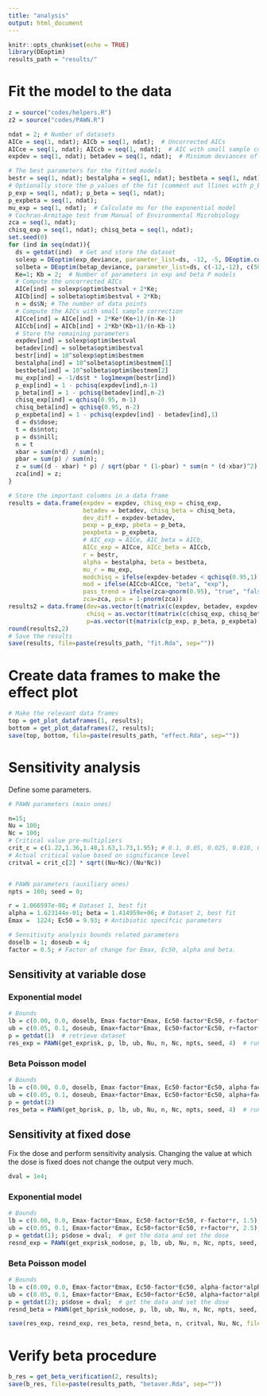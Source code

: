```yaml
---
title: "analysis"
output: html_document
---
```


```r
knitr::opts_chunk$set(echo = TRUE)
library(DEoptim)
results_path = "results/"
```

# Fit the model to the data

```r
z = source("codes/helpers.R")
z2 = source("codes/PAWN.R")

ndat = 2; # Number of datasets
AICe = seq(1, ndat); AICb = seq(1, ndat);  # Uncorrected AICs
AICce = seq(1, ndat); AICcb = seq(1, ndat);  # AIC with small sample correction
expdev = seq(1, ndat); betadev = seq(1, ndat);  # Minimum deviances of the models

# The best parameters for the fitted models
bestr = seq(1, ndat); bestalpha = seq(1, ndat); bestbeta = seq(1, ndat);
# Optionally store the p_values of the fit (comment out llines with p_beta and p_exp)
p_exp = seq(1, ndat); p_beta = seq(1, ndat);
p_expbeta = seq(1, ndat);
mu_exp = seq(1, ndat);  # Calculate mu for the exponential model
# Cochran-Armitage test from Manual of Environmental Microbiology
zca = seq(1, ndat);
chisq_exp = seq(1, ndat); chisq_beta = seq(1, ndat);
set.seed(0)
for (ind in seq(ndat)){
  ds = getdat(ind)  # Get and store the dataset
  solexp = DEoptim(exp_deviance, parameter_list=ds, -12, -5, DEoptim.control(trace = 50));  # Fit the exponential solution
  solbeta = DEoptim(betap_deviance, parameter_list=ds, c(-12,-12), c(50, 50), DEoptim.control(trace = 50));  # Fit the beta Poisson model
  Ke=1; Kb = 2;  # Number of parameters in exp and beta P models
  # Compute the uncorrected AICs
  AICe[ind] = solexp$optim$bestval + 2*Ke;
  AICb[ind] = solbeta$optim$bestval + 2*Kb;
  n = ds$N; # The number of data points
  # Compute the AICs with small sample correction
  AICce[ind] = AICe[ind] + 2*Ke*(Ke+1)/(n-Ke-1)
  AICcb[ind] = AICb[ind] + 2*Kb*(Kb+1)/(n-Kb-1)
  # Store the remaining parameters
  expdev[ind] = solexp$optim$bestval
  betadev[ind] = solbeta$optim$bestval
  bestr[ind] = 10^solexp$optim$bestmem
  bestalpha[ind] = 10^solbeta$optim$bestmem[1]
  bestbeta[ind] = 10^solbeta$optim$bestmem[2]
  mu_exp[ind] = -1/ds$t * log1mexpm(bestr[ind])
  p_exp[ind] = 1 - pchisq(expdev[ind],n-1)
  p_beta[ind] = 1 - pchisq(betadev[ind],n-2)
  chisq_exp[ind] = qchisq(0.95, n-1)
  chisq_beta[ind] = qchisq(0.95, n-2)
  p_expbeta[ind] = 1 - pchisq(expdev[ind] - betadev[ind],1)
  d = ds$dose;
  t = ds$ntot;
  p = ds$nill;
  n = t
  xbar = sum(n*d) / sum(n);
  pbar = sum(p) / sum(n);
  z = sum((d - xbar) * p) / sqrt(pbar * (1-pbar) * sum(n * (d-xbar)^2));
  zca[ind] = z;
}

# Store the important columns in a data frame
results = data.frame(expdev = expdev, chisq_exp = chisq_exp,
                     betadev = betadev, chisq_beta = chisq_beta,
                     dev_diff = expdev-betadev,
                     pexp = p_exp, pbeta = p_beta,
                     pexpbeta = p_expbeta,
                     # AIC_exp = AICe, AIC_beta = AICb,
                     AICc_exp = AICce, AICc_beta = AICcb,
                     r = bestr,
                     alpha = bestalpha, beta = bestbeta,
                     mu_r = mu_exp,
                     modchisq = ifelse(expdev-betadev < qchisq(0.95,1), "exp", "beta"),
                     mod = ifelse(AICcb<AICce, "beta", "exp"),
                     pass_trend = ifelse(zca>qnorm(0.95), "true", "false"),
                     zca=zca, pca = 1-pnorm(zca))
results2 = data.frame(dev=as.vector(t(matrix(c(expdev, betadev, expdev-betadev), 2, 3))),
                      chisq = as.vector(t(matrix(c(chisq_exp, chisq_beta, c(3.84,3.84)), 2, 3))),
                      p=as.vector(t(matrix(c(p_exp, p_beta, p_expbeta), 2, 3))))
round(results2,2)
# Save the results
save(results, file=paste(results_path, "fit.Rda", sep=""))
```

# Create data frames to make the effect plot

```r
# Make the relevant data frames
top = get_plot_dataframes(1, results);
bottom = get_plot_dataframes(2, results);
save(top, bottom, file=paste(results_path, "effect.Rda", sep=""))
```

# Sensitivity analysis

Define some parameters.
```r

# PAWN parameters (main ones)

n=15;
Nu = 100;
Nc = 100;
# Critical value pre-multipliers
crit_c = c(1.22,1.36,1.48,1.63,1.73,1.95); # 0.1, 0.05, 0.025, 0.010, 0.005, 0.001
# Actual critical value based on significance level
critval = crit_c[2] * sqrt((Nu+Nc)/(Nu*Nc))


# PAWN parameters (auxiliary ones)
npts = 100; seed = 0;

r = 1.066597e-08; # Dataset 1, best fit
alpha = 1.623144e-01; beta = 1.414959e+06; # Dataset 2, best fit
Emax =  1224; Ec50 = 9.93; # Antibiotic specifcic parameters

# Sensitivity analysis bounds related parameters
doselb = 1; doseub = 4;
factor = 0.5; # Factor of change for Emax, Ec50, alpha and beta.
```

## Sensitivity at variable dose

### Exponential model
```r
# Bounds
lb = c(0.00, 0.0, doselb, Emax-factor*Emax, Ec50-factor*Ec50, r-factor*r, 1.5);
ub = c(0.05, 0.1, doseub, Emax+factor*Emax, Ec50+factor*Ec50, r+factor*r, 2.5);
p = getdat(1)  # retrieve dataset
res_exp = PAWN(get_exprisk, p, lb, ub, Nu, n, Nc, npts, seed, 4)  # run sensitivity analysis
```

### Beta Poisson model
```r
# Bounds
lb = c(0.00, 0.0, doselb, Emax-factor*Emax, Ec50-factor*Ec50, alpha-factor*alpha, beta-factor*beta, 2);
ub = c(0.05, 0.1, doseub, Emax+factor*Emax, Ec50+factor*Ec50, alpha+factor*alpha, beta+factor*beta, 3);
p = getdat(2)
res_beta = PAWN(get_bprisk, p, lb, ub, Nu, n, Nc, npts, seed, 4)  # run sensitivity analysis
```

## Sensitivity at fixed dose

Fix the dose and perform sensitivity analysis. Changing the value at which the dose is fixed does not change the output very much.
```r
dval = 1e4;
```

### Exponential model

```r
# Bounds
lb = c(0.00, 0.0, Emax-factor*Emax, Ec50-factor*Ec50, r-factor*r, 1.5);
ub = c(0.05, 0.1, Emax+factor*Emax, Ec50+factor*Ec50, r+factor*r, 2.5);
p = getdat(1); p$dose = dval;  # get the data and set the dose
resnd_exp = PAWN(get_exprisk_nodose, p, lb, ub, Nu, n, Nc, npts, seed, 4) # run sensitivity analysis
```

### Beta Poisson model

```r
# Bounds
lb = c(0.00, 0.0, Emax-factor*Emax, Ec50-factor*Ec50, alpha-factor*alpha, beta-factor*beta, 2);
ub = c(0.05, 0.1, Emax+factor*Emax, Ec50+factor*Ec50, alpha+factor*alpha, beta+factor*beta, 3);
p = getdat(2); p$dose = dval;  # get the data and set the dose
resnd_beta = PAWN(get_bprisk_nodose, p, lb, ub, Nu, n, Nc, npts, seed, 2)
```

```r
save(res_exp, resnd_exp, res_beta, resnd_beta, n, critval, Nu, Nc, file=paste(results_path, "sens.Rda", sep=""))
```

# Verify beta procedure

```r
b_res = get_beta_verification(2, results);
save(b_res, file=paste(results_path, "betaver.Rda", sep=""))
```